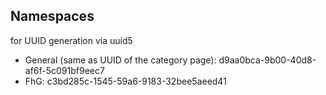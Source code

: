 == Namespaces ==
for UUID generation via uuid5

* General (same as UUID of the category page): d9aa0bca-9b00-40d8-af6f-5c091bf9eec7 
* FhG: c3bd285c-1545-59a6-9183-32bee5aeed41